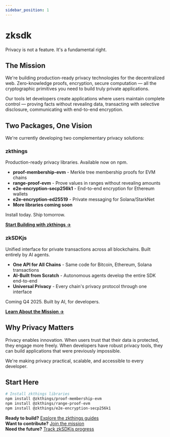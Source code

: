 ```yaml
---
sidebar_position: 1
---
```


# zksdk

Privacy is not a feature. It's a fundamental right.

## The Mission

We're building production-ready privacy technologies for the decentralized web. Zero-knowledge proofs, encryption, secure computation — all the cryptographic primitives you need to build truly private applications.

Our tools let developers create applications where users maintain complete control — proving facts without revealing data, transacting with selective disclosure, communicating with end-to-end encryption.

## Two Packages, One Vision

We're currently developing two complementary privacy solutions:

###  zkthings 
Production-ready privacy libraries. Available now on npm.
- **proof-membership-evm** - Merkle tree membership proofs for EVM chains
- **range-proof-evm** - Prove values in ranges without revealing amounts
- **e2e-encryption-secp256k1** - End-to-end encryption for Ethereum wallets
- **e2e-encryption-ed25519** - Private messaging for Solana/StarkNet
- **More libraries coming soon**

Install today. Ship tomorrow.

[**Start Building with zkthings →**](zkthings/intro)

###  zkSDKjs 
Unified interface for private transactions across all blockchains. Built entirely by AI agents.
- **One API for All Chains** - Same code for Bitcoin, Ethereum, Solana transactions
- **AI-Built from Scratch** - Autonomous agents develop the entire SDK end-to-end
- **Universal Privacy** - Every chain's privacy protocol through one interface

Coming Q4 2025. Built by AI, for developers.

[**Learn About the Mission →**](zkSDK-Mission)

## Why Privacy Matters

Privacy enables innovation. When users trust that their data is protected, they engage more freely. When developers have robust privacy tools, they can build applications that were previously impossible.

We're making privacy practical, scalable, and accessible to every developer.

## Start Here

```bash
# Install zkthings libraries
npm install @zkthings/proof-membership-evm
npm install @zkthings/range-proof-evm
npm install @zkthings/e2e-encryption-secp256k1
```

**Ready to build?** [Explore the zkthings guides](zkthings/intro)  
**Want to contribute?** [Join the mission](https://github.com/zkthings)  
**Need the future?** [Track zkSDKjs progress](zkSDK-Mission)
